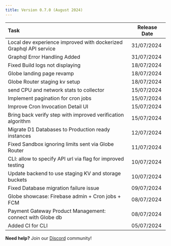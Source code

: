 ```yaml
---
title: Version 0.7.0 (August 2024)
---
```


| Task | Release Date |
| :---- | ----- |
| Local dev experience improved with dockerized Graphql API service | 31/07/2024 |
| Graphql Error Handling Added | 31/07/2024 |
| Fixed Build logs not displaying | 18/07/2024 |
| Globe landing page revamp | 18/07/2024 |
| Globe Router staging kv setup | 18/07/2024 |
| send CPU and network stats to collector | 15/07/2024 |
| Implement pagination for cron jobs | 15/07/2024 |
| Improve Cron Invocation Detail UI | 15/07/2024 |
| Bring back verify step with improved verification algorithm | 15/07/2024 |
| Migrate D1 Databases to Production ready instances | 12/07/2024 |
| Fixed Sandbox ignoring limits sent via Globe Router  | 11/07/2024 |
| CLI: allow to specify API url via flag for improved testing | 10/07/2024 |
| Update backend to use staging KV and storage buckets | 10/07/2024 |
| Fixed Database migration failure issue | 09/07/2024 |
| Globe showcase: Firebase admin \+ Cron jobs \+ FCM | 08/07/2024 |
| Payment Gateway Product Management: connect with Globe db | 08/07/2024 |
| Added CI for CLI | 05/07/2024 |


**Need help?** Join our [Discord](https://invertase.link/globe-discord) community! 